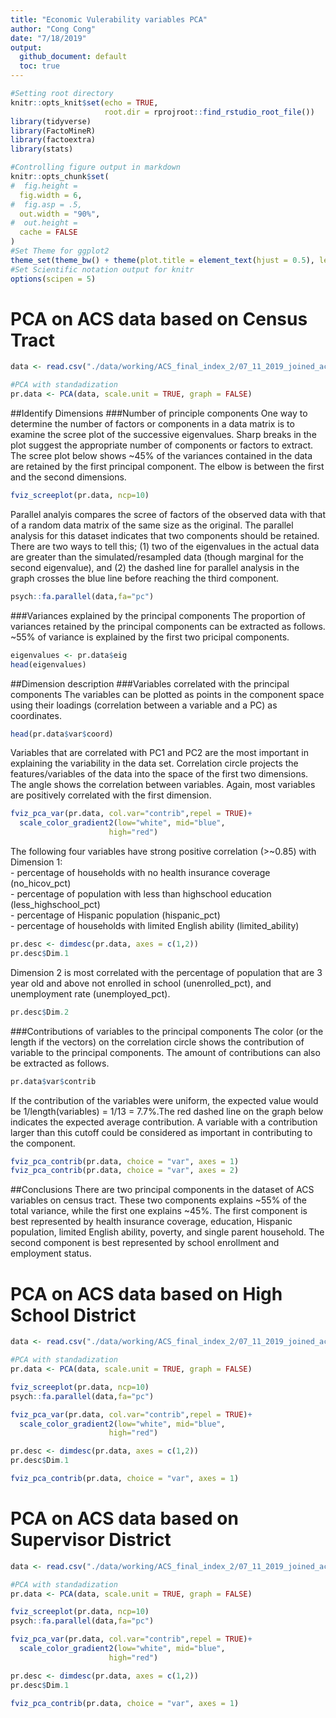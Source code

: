 ```yaml
---
title: "Economic Vulerability variables PCA"
author: "Cong Cong"
date: "7/18/2019"
output:
  github_document: default
  toc: true
---
```


```r
#Setting root directory
knitr::opts_knit$set(echo = TRUE,
                     root.dir = rprojroot::find_rstudio_root_file())
library(tidyverse)
library(FactoMineR)
library(factoextra)
library(stats)

#Controlling figure output in markdown
knitr::opts_chunk$set(
#  fig.height =   
  fig.width = 6,
#  fig.asp = .5,
  out.width = "90%",
#  out.height = 
  cache = FALSE
)
#Set Theme for ggplot2
theme_set(theme_bw() + theme(plot.title = element_text(hjust = 0.5), legend.position = "bottom"))
#Set Scientific notation output for knitr
options(scipen = 5)
```

# PCA on ACS data based on Census Tract 
```r
data <- read.csv("./data/working/ACS_final_index_2/07_11_2019_joined_acs_final.csv") %>% filter(id_type=="census_tract") %>% select (-c(X, X.x, id, id_type, X.y)) %>% na.omit()

#PCA with standadization
pr.data <- PCA(data, scale.unit = TRUE, graph = FALSE)
```

##Identify Dimensions
###Number of principle components
One way to determine the number of factors or components in a data matrix is to examine the scree plot of the successive eigenvalues. Sharp breaks in the plot suggest the appropriate number of components or factors to extract. The scree plot below shows ~45% of the variances contained in the data are retained by the first principal component. The elbow is between the first and the second dimensions.
```r
fviz_screeplot(pr.data, ncp=10)
```

Parallel analyis compares the scree of factors of the observed data with that of a random data matrix of the same size as the original. The parallel analysis for this dataset indicates that two components should be retained. There are two ways to tell this; (1) two of the eigenvalues in the actual data are greater than the simulated/resampled data (though marginal for the second eigenvalue), and (2) the dashed line for parallel analysis in the graph crosses the blue line before reaching the third component.
```r
psych::fa.parallel(data,fa="pc")
```

###Variances explained by the principal components
The proportion of variances retained by the principal components can be extracted as follows. ~55% of variance is explained by the first two pricipal components.
```r
eigenvalues <- pr.data$eig
head(eigenvalues)
```

##Dimension description
###Variables correlated with the principal components
The variables can be plotted as points in the component space using their loadings (correlation between a variable and a PC) as coordinates.
```r
head(pr.data$var$coord)
```

Variables that are correlated with PC1 and PC2 are the most important in explaining the variability in the data set. Correlation circle projects the features/variables of the data into the space of the first two dimensions. The angle shows the correlation between variables. Again, most variables are positively correlated with the first dimension. 
```r
fviz_pca_var(pr.data, col.var="contrib",repel = TRUE)+
  scale_color_gradient2(low="white", mid="blue", 
                      high="red")
```

The following four variables have strong positive correlation (>~0.85) with Dimension 1:   
- percentage of households with no health insurance coverage (no_hicov_pct)   
- percentage of population with less than highschool education (less_highschool_pct)  
- percentage of Hispanic population (hispanic_pct)  
- percentage of households with limited English ability (limited_ability)  

```r
pr.desc <- dimdesc(pr.data, axes = c(1,2))
pr.desc$Dim.1
```

Dimension 2 is most correlated with the percentage of population that are 3 year old and above not enrolled in school (unenrolled_pct), and unemployment rate (unemployed_pct).
```r
pr.desc$Dim.2
```

###Contributions of variables to the principal components
The color (or the length if the vectors) on the correlation circle shows the contribution of variable to the principal components. The amount of contributions can also be extracted as follows.
```r
pr.data$var$contrib
```

If the contribution of the variables were uniform, the expected value would be 1/length(variables) = 1/13 = 7.7%.The red dashed line on the graph below indicates the expected average contribution. A variable with a contribution larger than this cutoff could be considered as important in contributing to the component.
```r
fviz_pca_contrib(pr.data, choice = "var", axes = 1)
fviz_pca_contrib(pr.data, choice = "var", axes = 2)
```

##Conclusions
There are two principal components in the dataset of ACS variables on census tract. These two components explains ~55% of the total variance, while the first one explains ~45%. The first component is best represented by health insurance coverage, education, Hispanic population, limited English ability, poverty, and single parent household. The second component is best represented by school enrollment and employment status.

# PCA on ACS data based on High School District
```r
data <- read.csv("./data/working/ACS_final_index_2/07_11_2019_joined_acs_final.csv") %>% filter(id_type=="highschool_district") %>% select (-c(X, X.x, id, id_type, X.y)) %>% na.omit()

#PCA with standadization
pr.data <- PCA(data, scale.unit = TRUE, graph = FALSE)

fviz_screeplot(pr.data, ncp=10)
psych::fa.parallel(data,fa="pc")

fviz_pca_var(pr.data, col.var="contrib",repel = TRUE)+
  scale_color_gradient2(low="white", mid="blue", 
                      high="red")

pr.desc <- dimdesc(pr.data, axes = c(1,2))
pr.desc$Dim.1

fviz_pca_contrib(pr.data, choice = "var", axes = 1)
```

# PCA on ACS data based on Supervisor District
```r
data <- read.csv("./data/working/ACS_final_index_2/07_11_2019_joined_acs_final.csv") %>% filter(id_type=="supervisor_district") %>% select (-c(X, X.x, id, id_type, X.y)) %>% na.omit()

#PCA with standadization
pr.data <- PCA(data, scale.unit = TRUE, graph = FALSE)

fviz_screeplot(pr.data, ncp=10)
psych::fa.parallel(data,fa="pc")

fviz_pca_var(pr.data, col.var="contrib",repel = TRUE)+
  scale_color_gradient2(low="white", mid="blue", 
                      high="red")

pr.desc <- dimdesc(pr.data, axes = c(1,2))
pr.desc$Dim.1

fviz_pca_contrib(pr.data, choice = "var", axes = 1)
```
